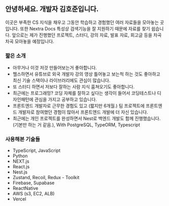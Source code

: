 ## 안녕하세요. 개발자 김호준입니다.

이곳은 부족한 CS 지식을 채우고 그동안 학습하고 경험했던 여러 자료들을 모아놓는 곳입니다. 또한 Nextra Docs 특성상 검색기능을 잘 지원하기 때문에 자료를 찾기 쉽습니다. 앞으로는 제가 진행했던 프로젝트, 스터디, 강의 자료, 발표 자료, 회고글 등을 차곡차곡 모아놓을 예정입니다.

### 짧은 소개

- 아무거나 이것 저것 만들어보는거 좋아합니다.
- 헬스하면서 유튜브로 외국 개발자 강의 영상 틀어놓고 보는척 하는 것도 좋아하고 최신 기술 스택이나 라이브러리에도 관심이 많습니다.
- 또 스터디 하면서 저보다 잘하는 사람 지식 훔쳐오기도 좋아합니다.
- 최근에는 프로그래밍? 코딩 자체를 잘하고 싶다는 생각이 들어서 코딩테스트나 디자인패턴에 관심을 가지고 공부하고 있습니다.
- 프론트엔드 개발자로 근무한 경험도 있고 (짧지만 6개월.) 팀 프로젝트에 프론트엔드 개발자로 참여했던 경험이 많아서 프론트엔드 개발에 더 자신 있습니다.
- 최근에는 개인 프로젝트를 완성하면서 Nest로 백엔드 개발도 함께 진행했습니다. (기본만 하는 거 같음.), With PostgreSQL, TypeORM, Typescript

### 사용해본 기술들

- TypeScript, JavaScript
- Python
- NEXT.js
- React.js
- Nest.js
- Zustand, Recoil, Redux - Toolkit
- Firebase, Supabase
- ReactNative
- AWS (s3, EC2, ALB)
- Vercel
